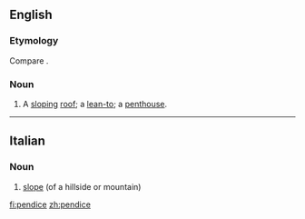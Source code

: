 ==English==

===Etymology===
Compare {{term|pentice|lang=en}}.

===Noun===
{{en-noun}}

# {{obsolete}} A [[slope|sloping]] [[roof]]; a [[lean-to]]; a [[penthouse]].
#: {{rfquotek|Fairfax}}

{{Webster 1913}}

----

==Italian==

===Noun===
{{it-noun|pendic|f|e|i}}

# [[slope]] (of a hillside or mountain)

[[fi:pendice]]
[[zh:pendice]]